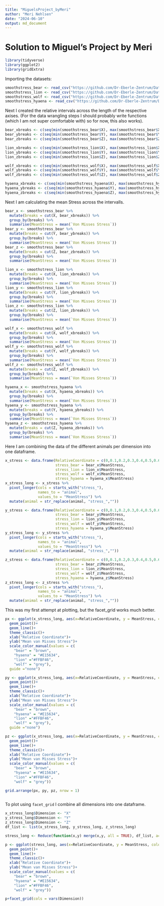 ```yaml
---
title: "MiguelsProject_byMeri"
author: "Meri Nehlsen"
date: "2024-06-10"
output: md_document
---
```

# Solution to Miguel's Project by Meri
```r
library(tidyverse)
library(ggplot2)
library(gridExtra)
```

Importing the datasets:
```r
smoothstress_bear <- read_csv("https://github.com/Dr-Eberle-Zentrum/Data-projects-with-R-and-GitHub/raw/main/Projects/MiguelDLM/smooth_stress_tensor%20(bear).csv")
smoothstress_lion <- read_csv("https://github.com/Dr-Eberle-Zentrum/Data-projects-with-R-and-GitHub/raw/main/Projects/MiguelDLM/smooth_stress_tensor%20(lion).csv")
smoothstress_wolf <- read_csv("https://github.com/Dr-Eberle-Zentrum/Data-projects-with-R-and-GitHub/raw/main/Projects/MiguelDLM/smooth_stress_tensor%20(wolf).csv")
smoothstress_hyaena <- read_csv("https://github.com/Dr-Eberle-Zentrum/Data-projects-with-R-and-GitHub/raw/main/Projects/MiguelDLM/smooth_stress_tensor%20(hyaena).csv")
```

Next I created the relative intervals across the length of the respective axises. (For the data wrangling steps I should probably write functions (which I am not super comfortable with) so for now, this also works).

```r
bear_xbreaks <- c(seq(min(smoothstress_bear$X), max(smoothstress_bear$X), length.out = 11))
bear_ybreaks <- c(seq(min(smoothstress_bear$Y), max(smoothstress_bear$Y), length.out = 11))
bear_zbreaks <- c(seq(min(smoothstress_bear$Z), max(smoothstress_bear$Z), length.out = 11))

lion_xbreaks <- c(seq(min(smoothstress_lion$X), max(smoothstress_lion$X), length.out = 11))
lion_ybreaks <- c(seq(min(smoothstress_lion$Y), max(smoothstress_lion$Y), length.out = 11))
lion_zbreaks <- c(seq(min(smoothstress_lion$Z), max(smoothstress_lion$Z), length.out = 11))

wolf_xbreaks <- c(seq(min(smoothstress_wolf$X), max(smoothstress_wolf$X), length.out = 11))
wolf_ybreaks <- c(seq(min(smoothstress_wolf$Y), max(smoothstress_wolf$Y), length.out = 11))
wolf_zbreaks <- c(seq(min(smoothstress_wolf$Z), max(smoothstress_wolf$Z), length.out = 11))

hyaena_xbreaks <- c(seq(min(smoothstress_hyaena$X), max(smoothstress_hyaena$X), length.out = 11))
hyaena_ybreaks <- c(seq(min(smoothstress_hyaena$Y), max(smoothstress_hyaena$Y), length.out = 11))
hyaena_zbreaks <- c(seq(min(smoothstress_hyaena$Z), max(smoothstress_hyaena$Z), length.out = 11))
```

Next I am calculating the mean Stress across the intervalls.
```r
bear_x <- smoothstress_bear %>% 
  mutate(breaks = cut(X, bear_xbreaks)) %>% 
  group_by(breaks) %>% 
  summarise(MeanStress = mean(`Von Misses Stress`))
bear_y <- smoothstress_bear %>% 
  mutate(breaks = cut(Y, bear_ybreaks)) %>% 
  group_by(breaks) %>% 
  summarise(MeanStress = mean(`Von Misses Stress`))
bear_z <- smoothstress_bear %>% 
  mutate(breaks = cut(Z, bear_zbreaks)) %>% 
  group_by(breaks) %>% 
  summarise(MeanStress = mean(`Von Misses Stress`))

lion_x <- smoothstress_lion %>% 
  mutate(breaks = cut(X, lion_xbreaks)) %>% 
  group_by(breaks) %>% 
  summarise(MeanStress = mean(`Von Misses Stress`))
lion_y <- smoothstress_lion %>% 
  mutate(breaks = cut(Y, lion_ybreaks)) %>% 
  group_by(breaks) %>% 
  summarise(MeanStress = mean(`Von Misses Stress`))
lion_z <- smoothstress_lion %>% 
  mutate(breaks = cut(Z, lion_zbreaks)) %>% 
  group_by(breaks) %>% 
  summarise(MeanStress = mean(`Von Misses Stress`))

wolf_x <- smoothstress_wolf %>% 
  mutate(breaks = cut(X, wolf_xbreaks)) %>% 
  group_by(breaks) %>% 
  summarise(MeanStress = mean(`Von Misses Stress`))
wolf_y <- smoothstress_wolf %>% 
  mutate(breaks = cut(Y, wolf_ybreaks)) %>% 
  group_by(breaks) %>% 
  summarise(MeanStress = mean(`Von Misses Stress`))
wolf_z <- smoothstress_wolf %>% 
  mutate(breaks = cut(Z, wolf_zbreaks)) %>% 
  group_by(breaks) %>% 
  summarise(MeanStress = mean(`Von Misses Stress`))

hyaena_x <- smoothstress_hyaena %>% 
  mutate(breaks = cut(X, hyaena_xbreaks)) %>% 
  group_by(breaks) %>% 
  summarise(MeanStress = mean(`Von Misses Stress`))
hyaena_y <- smoothstress_hyaena %>% 
  mutate(breaks = cut(Y, hyaena_ybreaks)) %>% 
  group_by(breaks) %>% 
  summarise(MeanStress = mean(`Von Misses Stress`))
hyaena_z <- smoothstress_hyaena %>% 
  mutate(breaks = cut(Z, hyaena_zbreaks)) %>% 
  group_by(breaks) %>% 
  summarise(MeanStress = mean(`Von Misses Stress`))
```

Here I am combining the data of the different animals per dimension into one dataframe.
```r
x_stress <- data.frame(RelativeCoordinate = c(0,0.1,0.2,0.3,0.4,0.5,0.6,0.7,0.8,0.9,1),
                       stress_bear = bear_x$MeanStress,
                       stress_lion = lion_x$MeanStress,
                       stress_wolf = wolf_x$MeanStress,
                       stress_hyaena = hyaena_x$MeanStress)
x_stress_long <- x_stress %>% 
  pivot_longer(cols = starts_with("stress_"),
               names_to = "animal",
               values_to = "MeanStress") %>% 
  mutate(animal = str_replace(animal, "stress_",""))

y_stress <- data.frame(RelativeCoordinate = c(0,0.1,0.2,0.3,0.4,0.5,0.6,0.7,0.8,0.9,1),
                       stress_bear = bear_y$MeanStress,
                       stress_lion = lion_y$MeanStress,
                       stress_wolf = wolf_y$MeanStress,
                       stress_hyaena = hyaena_y$MeanStress)
y_stress_long <- y_stress %>% 
  pivot_longer(cols = starts_with("stress_"),
               names_to = "animal",
               values_to = "MeanStress") %>% 
  mutate(animal = str_replace(animal, "stress_",""))

z_stress <- data.frame(RelativeCoordinate = c(0,0.1,0.2,0.3,0.4,0.5,0.6,0.7,0.8,0.9,1),
                       stress_bear = bear_z$MeanStress,
                       stress_lion = lion_z$MeanStress,
                       stress_wolf = wolf_z$MeanStress,
                       stress_hyaena = hyaena_z$MeanStress)
z_stress_long <- z_stress %>% 
  pivot_longer(cols = starts_with("stress_"),
               names_to = "animal",
               values_to = "MeanStress") %>% 
  mutate(animal = str_replace(animal, "stress_",""))
```

This was my first attempt at plotting, but the facet_grid works much better.

```r
px <- ggplot(x_stress_long, aes(x=RelativeCoordinate, y = MeanStress, color = animal))+
  geom_point()+
  geom_line()+
  theme_classic()+
  xlab("Relative Coordinate")+
  ylab("Mean van Misses Stress")+
  scale_color_manual(values = c(
    "bear" = "brown",
    "hyaena" = "#E15634",
    "lion" ="#FFBF46",
    "wolf" = "grey"),
  guide ="none")

py <- ggplot(x_stress_long, aes(x=RelativeCoordinate, y = MeanStress, color = animal))+
  geom_point()+
  geom_line()+
  theme_classic()+
  xlab("Relative Coordinate")+
  ylab("Mean van Misses Stress")+
  scale_color_manual(values = c(
    "bear" = "brown",
    "hyaena" = "#E15634",
    "lion" ="#FFBF46",
    "wolf" = "grey"),
  guide ="none")

pz <- ggplot(x_stress_long, aes(x=RelativeCoordinate, y = MeanStress, color = animal))+
  geom_point()+
  geom_line()+
  theme_classic()+
  xlab("Relative Coordinate")+
  ylab("Mean van Misses Stress")+
  scale_color_manual(values = c(
    "bear" = "brown",
    "hyaena" = "#E15634",
    "lion" ="#FFBF46",
    "wolf" = "grey"))

grid.arrange(px, py, pz, nrow = 1)
  
```

To plot using `facet_grid` I combine all dimensions into one dataframe.

```r
x_stress_long$Dimension <- "X"
y_stress_long$Dimension <- "Y"
z_stress_long$Dimension <- "Z"
df_list <- list(x_stress_long, y_stress_long, z_stress_long)

stress_long <- Reduce(function(x,y) merge(x,y, all = TRUE), df_list, accumulate = FALSE)

p <- ggplot(stress_long, aes(x=RelativeCoordinate, y = MeanStress, color = animal))+
  geom_point()+
  geom_line()+
  theme_classic()+
  xlab("Relative Coordinate")+
  ylab("Mean van Misses Stress")+
  scale_color_manual(values = c(
    "bear" = "brown",
    "hyaena" = "#E15634",
    "lion" ="#FFBF46",
    "wolf" = "grey"))

p+facet_grid(cols = vars(Dimension))
```


